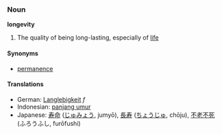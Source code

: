 === Noun ===
'''longevity'''

# The quality of being long-lasting, especially of [[life]]

==== Synonyms ====
*[[permanence]]

==== Translations ====
*German: [[Langlebigkeit]] ''f''
*Indonesian: [[panjang umur]]
*Japanese: [[寿命]] ([[じゅみょう]], jumyō), [[長寿]] ([[ちょうじゅ]], chōju), [[不老不死]] (ふろうふし, furōfushi)